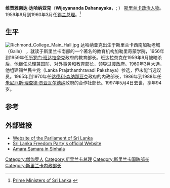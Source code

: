 {{Link style|time=2015-12-11T05:12:20+00:00}}
{{Infobox Prime Minister              
| image          = Wijeyananda Dahanayake portrait.jpg
| imagesize      =
| order          = [[斯里兰卡总理|斯里兰卡总理]]
| term_start     = 1959年9月26日
| term_end       = 1960年3月20日
| monarch        = [[伊莉莎白二世|伊莉莎白二世]]
| predecessor    = [[所罗门·班达拉奈克|所罗门·班达拉奈克]] 
| successor      = [[达德利·森纳那亚克|达德利·森纳那亚克]] <!-- (21 March 1960 - 21 July 1960) --> 
| constituency_MP2 = [[:en:Galle_(Sri_Lankan_electorate)|加勒]]（Galle）
| parliament2      = 锡兰
| term_start2      = 1947年10月14日
| term_end2        = 1960年3月19日
| predecessor2     =   
| successor2       = [[W.D.S._Abeygoonawardena|W.D.S. Abeygoonawardena]]
| constituency_MP2 = 加勒（Galle）
| parliament3      = 锡兰 & 斯里兰卡
| term_start3      = 1960年7月20日
| term_end3        = 1977年7月21日
| predecessor3     = [[W.D.S._Abeygoonawardena|W.D.S. Abeygoonawardena]]  
| successor3       = [[艾伯特·德·席尔瓦|艾伯特·德·席尔瓦]]
| parliament2      = 斯里兰卡
| term_start4      = 1979年12月20日
| term_end4        = 1989年2月15日
| predecessor4     = [[艾伯特·德·席尔瓦|艾伯特·德·席尔瓦]]
| successor4       = 
| birth_date     = {{Birth date|1902|10|22|df=y}}
| birth_place    = [[斯里兰卡|斯里兰卡]][[加勒|加勒]]（Galle） 
| death_date     = {{death date and age|1997|5|4|1902|10|22|df=y}}
| nationality    = {{flagicon|Sri Lanka}} [[斯里兰卡|斯里兰卡]]
| death_place    = 斯里兰卡[[加勒|加勒]] 
| alma_mater     = [[里奇蒙学院_(斯里兰卡)|加勒里奇蒙学院]] 
| party          = [[斯里兰卡自由党|斯里兰卡自由党]]
| spouse         =
| religion       = [[上座部佛教|上座部佛教]]
| profession     = [[政治家|政治家]]、[[教师|教师]]
|}}

'''维贾雅南达·达哈纳亚克'''（'''Wijeyananda Dahanayaka'''，{{lang-si|විජයානන්ද දහනායක}}; {{bd|1902年|10月22日|1997年|5月4日}}） [[斯里兰卡|斯里兰卡]][[政治人物|政治人物]]。1959年9月到1960年3月任[[斯里兰卡总理|锡兰总理]]。<ref>[http://www.pmoffice.gov.lk/en/sub_pgs/hom_pms.html Prime Ministers of Sri Lanka] {{webarchive|url=https://web.archive.org/web/20130825043123/http://www.pmoffice.gov.lk/en/sub_pgs/hom_pms.html |date=25 August 2013 }}</ref>

==生平==
[[File:Richmond_College_Main_Hall.jpg|thumb]]
达哈纳亚克出生于斯里兰卡西南加勒老城（Galle） ，就读于斯里兰卡南部的一个著名的教育机构加勒里奇蒙学院，1956年到1959年任[[所罗门·班达拉奈克|所罗门·班达拉奈克]]政府的教育部长。班达拉奈克在1959年9月被暗杀后，他继任总理兼国防、对外事务和教育部长，领导过渡政府。1960年3月大选，他组建锡兰民主党（Lanka Prajathanthravadi Pakshaya）参选，但未能当选议员。1965年到1970年任[[达德利·森纳那亚克|达德利·森纳那亚克]]政府的内政部长，1986年到1988年任[[朱尼厄斯·理查德·贾亚瓦尔德纳|朱尼厄斯·理查德·贾亚瓦尔德纳]]政府的合作社部长。1997年5月4日去世，享年94岁。

==参考==
{{Reflist}}

==外部链接==
*[https://web.archive.org/web/20080325034304/http://www.parliament.lk/handbook_of_parliament/prime_ministers.jsp Website of the Parliament of Sri Lanka]
*[https://web.archive.org/web/20080302201452/http://www.srilankafreedomparty.org/ Sri Lanka Freedom Party's official Website]
*[https://web.archive.org/web/20090221071638/http://www.rivira.lk/2009/02/15/rivinetha2.htm  Amara Samara in Sinhala]

{{s-start}}
{{s-gov}}
{{succession box | title=[[斯里兰卡总理|锡兰总理]] | before=[[所罗门·班达拉奈克|所罗门·班达拉奈克]] | after=[[达德利·森纳那亚克|达德利·森纳那亚克]] | years=1959–1960}}
{{s-end}}

{{Authority control}}
{{DEFAULTSORT:Dahanayaka, Wijeyananda}}
[[Category:僧伽罗人|Category:僧伽罗人]]
[[Category:斯里兰卡总理|Category:斯里兰卡总理]]
[[Category:斯里兰卡国防部长|Category:斯里兰卡国防部长]]
[[Category:斯里兰卡内政部长|Category:斯里兰卡内政部长]]